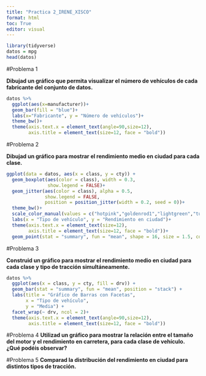 ```yaml
---
title: "Practica 2_IRENE_XISCO"
format: html
toc: True
editor: visual
---
```


```r
library(tidyverse)
datos = mpg
head(datos)
```

#Problema 1

**Dibujad un gráfico que permita visualizar el número de vehículos de cada fabricante del conjunto de datos.**

```r
datos %>% 
  ggplot(aes(x=manufacturer))+
  geom_bar(fill = "blue")+
  labs(x="Fabricante", y = "Número de vehículos")+
  theme_bw()+
  theme(axis.text.x = element_text(angle=90,size=12),
        axis.title = element_text(size=12, face = "bold"))
```

#Problema 2

**Dibujad un gráfico para mostrar el rendimiento medio en ciudad para cada clase.**

```r
ggplot(data = datos, aes(x = class, y = cty)) +
  geom_boxplot(aes(color = class), width = 0.3, 
               show.legend = FALSE)+ 
  geom_jitter(aes(color = class), alpha = 0.5, 
              show.legend = FALSE, 
              position = position_jitter(width = 0.2, seed = 0))+
  theme_bw()+
  scale_color_manual(values = c("hotpink","goldenrod1","lightgreen","turquoise","deepskyblue1" ,"purple","salmon")) +
  labs(x = "Tipo de vehículo", y = "Rendimiento en ciudad")+
  theme(axis.text.x = element_text(size=12),
        axis.title = element_text(size=12, face = "bold"))+
  geom_point(stat = "summary", fun = "mean", shape = 16, size = 1.5, color = "black")
```

#Problema 3

**Construid un gráfico para mostrar el rendimiento medio en ciudad para cada clase y tipo de tracción simultáneamente.**

```r
datos %>% 
  ggplot(aes(x = class, y = cty, fill = drv)) +
  geom_bar(stat = "summary", fun = "mean", position = "stack") +
  labs(title = "Gráfico de Barras con Facetas",
       x = "Tipo de vehículo",
       y = "Media") +
  facet_wrap(~ drv, ncol = 2)+
  theme(axis.text.x = element_text(angle=90,size=12),
        axis.title = element_text(size=12, face = "bold"))
```

#Problema 4 **Utilizad un gráfico para mostrar la relación entre el tamaño del motor y el rendimiento en carretera, para cada clase de vehículo. ¿Qué podéis observar?**

#Problema 5 **Comparad la distribución del rendimiento en ciudad para distintos tipos de tracción.**
